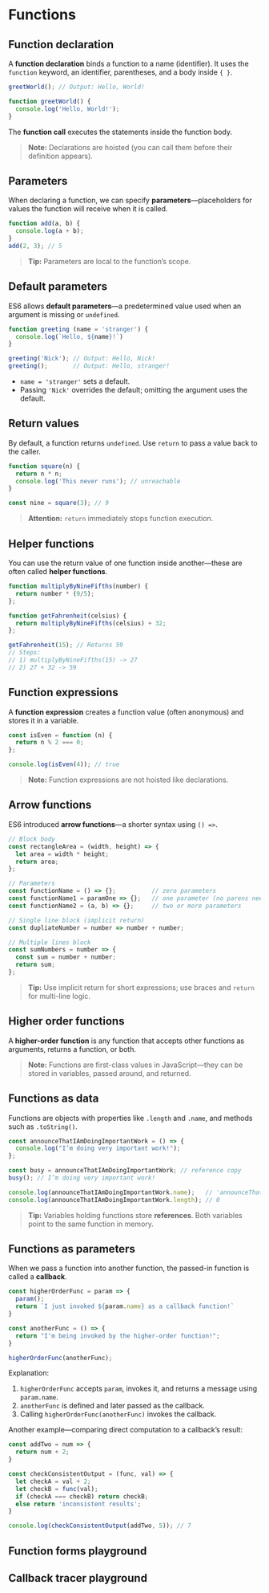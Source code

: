 # Functions

## Function declaration
A **function declaration** binds a function to a name (identifier). It uses the `function` keyword, an identifier, parentheses, and a body inside `{ }`.

~~~js
greetWorld(); // Output: Hello, World!

function greetWorld() {
  console.log('Hello, World!');
}
~~~

The **function call** executes the statements inside the function body.

> **Note:** Declarations are hoisted (you can call them before their definition appears).

## Parameters
When declaring a function, we can specify **parameters**—placeholders for values the function will receive when it is called.

~~~js
function add(a, b) {
  console.log(a + b);
}
add(2, 3); // 5
~~~

> **Tip:** Parameters are local to the function’s scope.

## Default parameters
ES6 allows **default parameters**—a predetermined value used when an argument is missing or `undefined`.

~~~js
function greeting (name = 'stranger') {
  console.log(`Hello, ${name}!`)
}

greeting('Nick'); // Output: Hello, Nick!
greeting();       // Output: Hello, stranger!
~~~

- `name = 'stranger'` sets a default.
- Passing `'Nick'` overrides the default; omitting the argument uses the default.

## Return values
By default, a function returns `undefined`. Use `return` to pass a value back to the caller.

~~~js
function square(n) {
  return n * n;
  console.log('This never runs'); // unreachable
}

const nine = square(3); // 9
~~~

> **Attention:** `return` immediately stops function execution.

## Helper functions
You can use the return value of one function inside another—these are often called **helper functions**.

~~~js
function multiplyByNineFifths(number) {
  return number * (9/5);
};

function getFahrenheit(celsius) {
  return multiplyByNineFifths(celsius) + 32;
};

getFahrenheit(15); // Returns 59
// Steps:
// 1) multiplyByNineFifths(15) -> 27
// 2) 27 + 32 -> 59
~~~

## Function expressions
A **function expression** creates a function value (often anonymous) and stores it in a variable.

~~~js
const isEven = function (n) {
  return n % 2 === 0;
};

console.log(isEven(4)); // true
~~~

> **Note:** Function expressions are not hoisted like declarations.

## Arrow functions
ES6 introduced **arrow functions**—a shorter syntax using `() =>`.

~~~js
// Block body
const rectangleArea = (width, height) => {
  let area = width * height;
  return area;
};

// Parameters
const functionName = () => {};          // zero parameters
const functionName1 = paramOne => {};   // one parameter (no parens needed)
const functionName2 = (a, b) => {};     // two or more parameters

// Single line block (implicit return)
const dupliateNumber = number => number + number;

// Multiple lines block
const sumNumbers = number => {
  const sum = number + number;
  return sum;
};
~~~

> **Tip:** Use implicit return for short expressions; use braces and `return` for multi-line logic.

## Higher order functions
A **higher-order function** is any function that accepts other functions as arguments, returns a function, or both.

> **Note:** Functions are first-class values in JavaScript—they can be stored in variables, passed around, and returned.

## Functions as data
Functions are objects with properties like `.length` and `.name`, and methods such as `.toString()`.

~~~js
const announceThatIAmDoingImportantWork = () => {
  console.log("I’m doing very important work!");
};

const busy = announceThatIAmDoingImportantWork; // reference copy
busy(); // I’m doing very important work!

console.log(announceThatIAmDoingImportantWork.name);   // 'announceThatIAmDoingImportantWork'
console.log(announceThatIAmDoingImportantWork.length); // 0
~~~

> **Tip:** Variables holding functions store **references**. Both variables point to the same function in memory.

## Functions as parameters
When we pass a function into another function, the passed-in function is called a **callback**.

~~~js
const higherOrderFunc = param => {
  param();
  return `I just invoked ${param.name} as a callback function!`
}

const anotherFunc = () => {
  return "I'm being invoked by the higher-order function!";
}

higherOrderFunc(anotherFunc);
~~~

Explanation:
1. `higherOrderFunc` accepts `param`, invokes it, and returns a message using `param.name`.
2. `anotherFunc` is defined and later passed as the callback.
3. Calling `higherOrderFunc(anotherFunc)` invokes the callback.

Another example—comparing direct computation to a callback’s result:

~~~js
const addTwo = num => {
  return num + 2;
}

const checkConsistentOutput = (func, val) => {
  let checkA = val + 2;
  let checkB = func(val);
  if (checkA === checkB) return checkB;
  else return 'inconsistent results';
}

console.log(checkConsistentOutput(addTwo, 5)); // 7
~~~

## Function forms playground

<FunctionFormsPlayground />

## Callback tracer playground

<CallbackTracer />